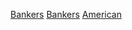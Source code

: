 {{Commonscat|Bankers from the United States}}

[[Category:美國金融企業家|Bankers]]
[[Category:各职业美国人|Bankers]]
[[Category:各國銀行家|American]]